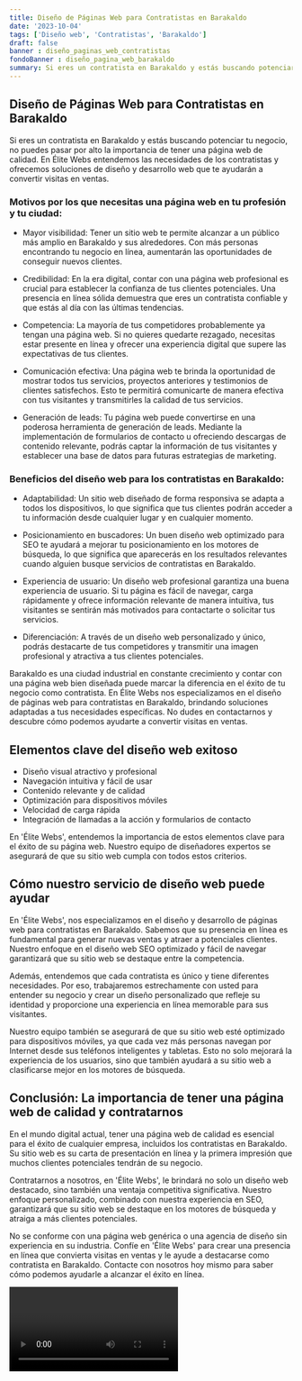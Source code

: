```yaml
---
title: Diseño de Páginas Web para Contratistas en Barakaldo
date: '2023-10-04'
tags: ['Diseño web', 'Contratistas', 'Barakaldo']
draft: false
banner : diseño_paginas_web_contratistas
fondoBanner : diseño_pagina_web_barakaldo
summary: Si eres un contratista en Barakaldo y estás buscando potenciar tu negocio, no puedes pasar por alto la importancia de tener una página web de calidad. En Élite Webs entendemos las necesidades de los contratistas y ofrecemos soluciones de diseño y desarrollo web que te ayudarán a convertir visitas en ventas.
---
```


## Diseño de Páginas Web para Contratistas en Barakaldo

Si eres un contratista en Barakaldo y estás buscando potenciar tu negocio, no puedes pasar por alto la importancia de tener una página web de calidad. En Élite Webs entendemos las necesidades de los contratistas y ofrecemos soluciones de diseño y desarrollo web que te ayudarán a convertir visitas en ventas.

### Motivos por los que necesitas una página web en tu profesión y tu ciudad:

- Mayor visibilidad: Tener un sitio web te permite alcanzar a un público más amplio en Barakaldo y sus alrededores. Con más personas encontrando tu negocio en línea, aumentarán las oportunidades de conseguir nuevos clientes.

- Credibilidad: En la era digital, contar con una página web profesional es crucial para establecer la confianza de tus clientes potenciales. Una presencia en línea sólida demuestra que eres un contratista confiable y que estás al día con las últimas tendencias.

- Competencia: La mayoría de tus competidores probablemente ya tengan una página web. Si no quieres quedarte rezagado, necesitas estar presente en línea y ofrecer una experiencia digital que supere las expectativas de tus clientes.

- Comunicación efectiva: Una página web te brinda la oportunidad de mostrar todos tus servicios, proyectos anteriores y testimonios de clientes satisfechos. Esto te permitirá comunicarte de manera efectiva con tus visitantes y transmitirles la calidad de tus servicios.

- Generación de leads: Tu página web puede convertirse en una poderosa herramienta de generación de leads. Mediante la implementación de formularios de contacto u ofreciendo descargas de contenido relevante, podrás captar la información de tus visitantes y establecer una base de datos para futuras estrategias de marketing.

### Beneficios del diseño web para los contratistas en Barakaldo:

- Adaptabilidad: Un sitio web diseñado de forma responsiva se adapta a todos los dispositivos, lo que significa que tus clientes podrán acceder a tu información desde cualquier lugar y en cualquier momento.

- Posicionamiento en buscadores: Un buen diseño web optimizado para SEO te ayudará a mejorar tu posicionamiento en los motores de búsqueda, lo que significa que aparecerás en los resultados relevantes cuando alguien busque servicios de contratistas en Barakaldo.

- Experiencia de usuario: Un diseño web profesional garantiza una buena experiencia de usuario. Si tu página es fácil de navegar, carga rápidamente y ofrece información relevante de manera intuitiva, tus visitantes se sentirán más motivados para contactarte o solicitar tus servicios.

- Diferenciación: A través de un diseño web personalizado y único, podrás destacarte de tus competidores y transmitir una imagen profesional y atractiva a tus clientes potenciales.

Barakaldo es una ciudad industrial en constante crecimiento y contar con una página web bien diseñada puede marcar la diferencia en el éxito de tu negocio como contratista. En Élite Webs nos especializamos en el diseño de páginas web para contratistas en Barakaldo, brindando soluciones adaptadas a tus necesidades específicas. No dudes en contactarnos y descubre cómo podemos ayudarte a convertir visitas en ventas.

<GifSeo />

<Cta />

## Elementos clave del diseño web exitoso
- Diseño visual atractivo y profesional
- Navegación intuitiva y fácil de usar
- Contenido relevante y de calidad
- Optimización para dispositivos móviles
- Velocidad de carga rápida
- Integración de llamadas a la acción y formularios de contacto

En 'Élite Webs', entendemos la importancia de estos elementos clave para el éxito de su página web. Nuestro equipo de diseñadores expertos se asegurará de que su sitio web cumpla con todos estos criterios.

## Cómo nuestro servicio de diseño web puede ayudar
En 'Élite Webs', nos especializamos en el diseño y desarrollo de páginas web para contratistas en Barakaldo. Sabemos que su presencia en línea es fundamental para generar nuevas ventas y atraer a potenciales clientes. Nuestro enfoque en el diseño web SEO optimizado y fácil de navegar garantizará que su sitio web se destaque entre la competencia.

Además, entendemos que cada contratista es único y tiene diferentes necesidades. Por eso, trabajaremos estrechamente con usted para entender su negocio y crear un diseño personalizado que refleje su identidad y proporcione una experiencia en línea memorable para sus visitantes.

Nuestro equipo también se asegurará de que su sitio web esté optimizado para dispositivos móviles, ya que cada vez más personas navegan por Internet desde sus teléfonos inteligentes y tabletas. Esto no solo mejorará la experiencia de los usuarios, sino que también ayudará a su sitio web a clasificarse mejor en los motores de búsqueda.

## Conclusión: La importancia de tener una página web de calidad y contratarnos
En el mundo digital actual, tener una página web de calidad es esencial para el éxito de cualquier empresa, incluidos los contratistas en Barakaldo. Su sitio web es su carta de presentación en línea y la primera impresión que muchos clientes potenciales tendrán de su negocio.

Contratarnos a nosotros, en 'Élite Webs', le brindará no solo un diseño web destacado, sino también una ventaja competitiva significativa. Nuestro enfoque personalizado, combinado con nuestra experiencia en SEO, garantizará que su sitio web se destaque en los motores de búsqueda y atraiga a más clientes potenciales.

No se conforme con una página web genérica o una agencia de diseño sin experiencia en su industria. Confíe en 'Élite Webs' para crear una presencia en línea que convierta visitas en ventas y le ayude a destacarse como contratista en Barakaldo. Contacte con nosotros hoy mismo para saber cómo podemos ayudarle a alcanzar el éxito en línea.

<Video />

<CtaBot job='Contratistas' city='Barakaldo'/>

<Gmaps query='Barakaldo+españa+maps' />